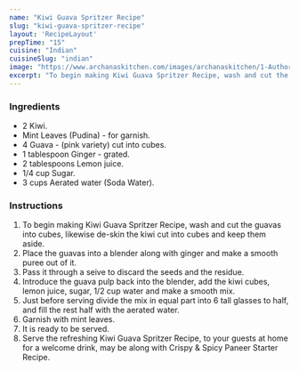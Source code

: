 ---
name: "Kiwi Guava Spritzer Recipe"
slug: "kiwi-guava-spritzer-recipe"
layout: 'RecipeLayout'
prepTime: "15"
cuisine: "Indian"
cuisineSlug: "indian"
image: "https://www.archanaskitchen.com/images/archanaskitchen/1-Author/nithya.anantham/Kiwi_Guava_Spritzer_Recipe.jpg"
excerpt: "To begin making Kiwi Guava Spritzer Recipe, wash and cut the guavas into cubes, likewise de-skin the kiwi cut into cubes and keep them aside"
---

### Ingredients

- 2 Kiwi.
- Mint Leaves (Pudina) - for garnish.
- 4 Guava - (pink variety) cut into cubes.
- 1 tablespoon Ginger - grated.
- 2 tablespoons Lemon juice.
- 1/4 cup Sugar.
- 3 cups Aerated water (Soda Water).

### Instructions

1. To begin making Kiwi Guava Spritzer Recipe, wash and cut the guavas into cubes, likewise de-skin the kiwi cut into cubes and keep them aside.
1. Place the guavas into a blender along with ginger and make a smooth puree out of it.
1. Pass it through a seive to discard the seeds and the residue.
1. Introduce the guava pulp back into the blender, add the kiwi cubes, lemon juice, sugar, 1/2 cup water and make a smooth mix.
1. Just before serving divide the mix in equal part into 6 tall glasses to half, and fill the rest half with the aerated water.
1. Garnish with mint leaves.
1. It is ready to be served.
1. Serve the refreshing Kiwi Guava Spritzer Recipe, to your guests at home for a welcome drink, may be along with Crispy & Spicy Paneer Starter Recipe.
